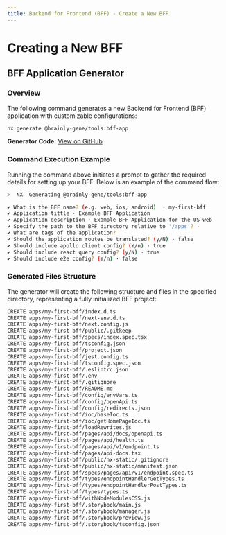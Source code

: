```yaml
---
title: Backend for Frontend (BFF) - Create a New BFF
---
```


# Creating a New BFF

## BFF Application Generator

### Overview

The following command generates a new Backend for Frontend (BFF) application with customizable configurations:

```bash
nx generate @brainly-gene/tools:bff-app
```

**Generator Code:** [View on GitHub](https://github.com/brainly/gene/blob/master/packages/gene-tools/src/generators/bff-app/README.md)

### Command Execution Example

Running the command above initiates a prompt to gather the required details for setting up your BFF. Below is an example of the command flow:

```bash
>  NX  Generating @brainly-gene/tools:bff-app

✔ What is the BFF name? (e.g. web, ios, android)  · my-first-bff
✔ Application tittle · Example BFF Application
✔ Application description · Example BFF Application for the US web
✔ Specify the path to the BFF directory relative to '/apps'? ·
✔ What are tags of the application?
✔ Should the application routes be translated? (y/N) · false
✔ Should include apollo client config? (Y/n) · true
✔ Should include react query config? (y/N) · true
✔ Should include e2e config? (Y/n) · false
```

### Generated Files Structure

The generator will create the following structure and files in the specified directory, representing a fully initialized BFF project:

```bash
CREATE apps/my-first-bff/index.d.ts
CREATE apps/my-first-bff/next-env.d.ts
CREATE apps/my-first-bff/next.config.js
CREATE apps/my-first-bff/public/.gitkeep
CREATE apps/my-first-bff/specs/index.spec.tsx
CREATE apps/my-first-bff/tsconfig.json
CREATE apps/my-first-bff/project.json
CREATE apps/my-first-bff/jest.config.ts
CREATE apps/my-first-bff/tsconfig.spec.json
CREATE apps/my-first-bff/.eslintrc.json
CREATE apps/my-first-bff/.env
CREATE apps/my-first-bff/.gitignore
CREATE apps/my-first-bff/README.md
CREATE apps/my-first-bff/config/envVars.ts
CREATE apps/my-first-bff/config/openApi.ts
CREATE apps/my-first-bff/config/redirects.json
CREATE apps/my-first-bff/ioc/baseIoc.ts
CREATE apps/my-first-bff/ioc/getHomePageIoc.ts
CREATE apps/my-first-bff/loadRewrites.js
CREATE apps/my-first-bff/pages/api/docs/openapi.ts
CREATE apps/my-first-bff/pages/api/health.ts
CREATE apps/my-first-bff/pages/api/v1/endpoint.ts
CREATE apps/my-first-bff/pages/api-docs.tsx
CREATE apps/my-first-bff/public/nx-static/.gitignore
CREATE apps/my-first-bff/public/nx-static/manifest.json
CREATE apps/my-first-bff/specs/pages/api/v1/endpoint.spec.ts
CREATE apps/my-first-bff/types/endpointHandlerGetTypes.ts
CREATE apps/my-first-bff/types/endpointHandlerPostTypes.ts
CREATE apps/my-first-bff/types/types.ts
CREATE apps/my-first-bff/withNodeModulesCSS.js
CREATE apps/my-first-bff/.storybook/main.js
CREATE apps/my-first-bff/.storybook/manager.js
CREATE apps/my-first-bff/.storybook/preview.js
CREATE apps/my-first-bff/.storybook/tsconfig.json
```
